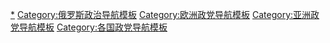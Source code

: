 {{Navbox
|name = 俄罗斯政党
|title = {{Flagicon|RUS}} [[俄罗斯政党列表|俄罗斯政党]]
|bodyclass = hlist

|group1 = [[国家杜马]]（450）
|list1 = 
*[[统一俄罗斯]]（324）
*[[俄罗斯联邦共产党]]（57）
*[[公正俄罗斯－爱国者－为了真理]]（27）
*[[俄罗斯自由民主党]]（21）
*[[新人 (政党)|新人]]（15）
*[[全俄政党“祖国”]]（1）
*[[公民纲领 (俄罗斯)|公民纲领]]（1）
*[[成长党]]（1）

|group2 = [[俄罗斯联邦主体|地区议会]]
|list2 = 
*[[俄罗斯自由和公正党]]
*[[俄罗斯共产党人]]
*[[俄罗斯社会正义退休者党]]
*[[俄罗斯统一民主党“亚博卢”]]
*[[俄罗斯生态党“绿党”]]
*[[俄罗斯退休者党]]

|group3=其他注册政党
|list3 =
* [[俄罗斯民主党]]
* [[为了俄罗斯妇女人民党]]
* [[联盟城镇人民]]
* [[俄罗斯人民党]]
* [[社會民主人士聯盟]]
* [[俄罗斯城市]]
* [[绿色联盟 (俄罗斯)|绿色联盟]]
* [[公民力量 (俄罗斯)|公民力量]]
* [[青年俄罗斯]]
* [[新俄罗斯 (政党)|新俄罗斯]]
* [[自由公民党]]
* [[俄罗斯农业党]]
* [[俄罗斯全民联盟]]
* [[争取公正党]]
* [[人民自由党]]
* [[明智俄罗斯]]
* [[俄罗斯君主党]]
* [[祖国 (俄罗斯)|祖国]]
* [[和平与团结党]]
* [[民主之声]]
* [[意愿 (政党)|意愿]]
* [[反对一切]]
* [[俄罗斯联合劳动阵线]]
* [[行动党 (俄罗斯)|行动党]]
* [[公民立场 (俄罗斯)|公民立场]]
* [[俄罗斯复兴党]]

| below = 
* [[俄罗斯政治]]
* [[各国执政党列表]]
* [[Portal:政治|政治专题]]
}}<noinclude>

[[Category:俄罗斯政党|*]]
[[Category:俄罗斯政治导航模板]]
[[Category:欧洲政党导航模板]]
[[Category:亚洲政党导航模板]]
[[Category:各国政党导航模板]]
</noinclude>